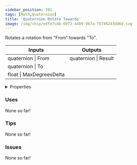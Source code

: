 ```yaml
---
sidebar_position: 701
tags: [Math,Quaternion]
title: 'Quaternion Rotate Towards'
image: /img/chip/edfe7cbb-6973-4489-9b7a-75746243dd6d.svg
---
```


Rotates a rotation from "From" towards "To".



<IChip uuid="edfe7cbb-6973-4489-9b7a-75746243dd6d"/>

<table><thead><tr><th>Inputs</th><th>Outputs</th></tr></thead><tbody><tr><td>quaternion | From</td><td>quaternion | Result</td></tr><tr><td>quaternion | To</td><td /></tr><tr><td>float | MaxDegreesDelta</td><td /></tr></tbody></table>

<details>
  <summary>Properties</summary>
  <div>
    <div>
    <table>
      <tbody>
        <tr>
          <td>Is beta required?</td>
          <td>No</td>
        </tr>
        <tr>
          <td>Is chip a trolling risk?</td>
          <td>No</td>
        </tr>
        <tr>
          <td>Is chip a role assignment risk?</td>
          <td>No</td>
        </tr>
        <tr>
          <td>Chip UUID</td>
          <td>edfe7cbb-6973-4489-9b7a-75746243dd6d</td>
        </tr>
        <tr>
          <td>Room availability</td>
          <td>Available everywhere</td>
        </tr>
      </tbody>
    </table>
    </div>
  </div>
</details>

### Uses

None so far!

### Tips

None so far!

### Issues

None so far!